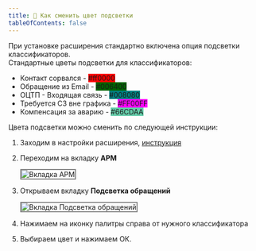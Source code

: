 ```yaml
---
title: 🎨 Как сменить цвет подсветки
tableOfContents: false
---
```



При установке расширения стандартно включена опция подсветки классификаторов.\
Стандартные цветы подсветки для классификаторов:

- Контакт сорвался - <span style="background-color:#ff0000">#ff0000</span>
- Обращение из Email - <span style="background-color:#006400">#006400</span>
- ОЦТП - Входящая связь - <span style="background-color:#008080">#008080</span>
- Требуется СЗ вне графика - <span style="background-color:#FF00FF">#FF00FF</span>
- Компенсация за аварию - <span style="background-color:#66CDAA">#66CDAA</span>

Цвета подсветки можно сменить по следующей инструкции:

1. Заходим в настройки расширения, [инструкция](/wiki/instructions/open-settings/)
2. Переходим на вкладку **АРМ**

   <Image
     src={armButton}
     alt="Вкладка АРМ"
     loading="eager"
     style="border: 2px solid grey;"
   />

3. Открываем вкладку **Подсветка обращений**

   <Image
     src={highlightButton}
     alt="Вкладка Подсветка обращений"
     style="border: 2px solid grey;"
     loading="eager"
   />

4. Нажимаем на иконку палитры справа от нужного классификатора
5. Выбираем цвет и нажимаем ОК.

